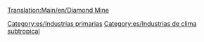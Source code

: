 [[Translation:Main/en/Diamond Mine]]{{en/-}}
{{es/Industrias| nombre=Mina de diamantes
| imagen=Diamondmine.png
| climas=[[Main/en/Clima/Es#Subtropical|Subtropical]]
| acepta=Nada
| produce=[[Main/es/Diamantes|Diamantes]]
| notas= No existe en otros [[Main/es/climas|climas]]
}}

[[Category:es/Industrias primarias]]
[[Category:es/Industrias de clima subtropical]]